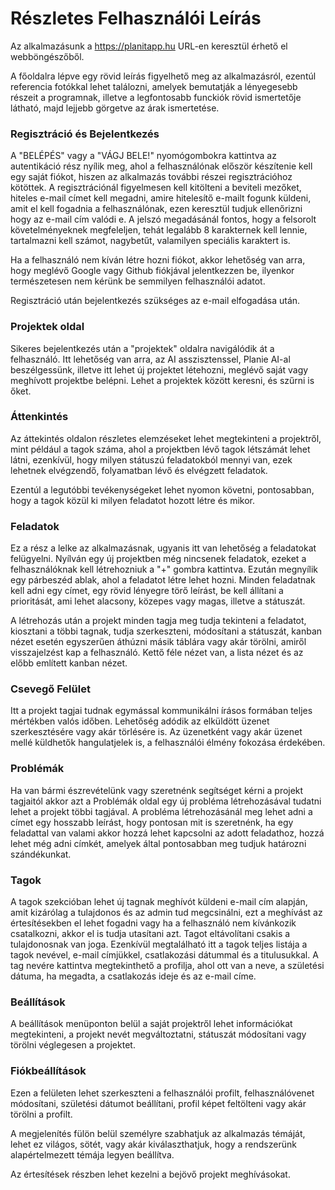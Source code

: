 # Részletes Felhasználói Leírás

Az alkalmazásunk a https://planitapp.hu URL-en keresztül érhető el webböngészőből. 

A főoldalra lépve egy rövid leírás figyelhető meg az alkalmazásról, ezentúl referencia fotókkal lehet találozni, amelyek bemutatják a lényegesebb részeit a programnak, illetve a legfontosabb funckiók rövid ismertetője látható, majd lejjebb görgetve az árak ismertetése.

### Regisztráció és Bejelentkezés

A "BELÉPÉS" vagy a "VÁGJ BELE!" nyomógombokra kattintva az autentikáció rész nyílik meg, ahol a felhasználónak először készítenie kell egy saját fiókot, hiszen az alkalmazás további részei regisztrációhoz kötöttek. A regisztrációnál figyelmesen kell kitölteni a beviteli mezőket, hiteles e-mail címet kell megadni, amire hitelesítő e-mailt fogunk küldeni, amit el kell fogadnia a felhasználónak, ezen keresztül tudjuk ellenőrizni hogy az e-mail cím valódi e. A jelszó megadásánál fontos, hogy a felsorolt követelményeknek megfeleljen, tehát legalább 8 karakternek kell lennie, tartalmazni kell számot, nagybetűt, valamilyen speciális karaktert is. 

Ha a felhasználó nem kíván létre hozni fiókot, akkor lehetőség van arra, hogy meglévő Google vagy Github fiókjával jelentkezzen be, ilyenkor természetesen nem kérünk be semmilyen felhasználói adatot.

Regisztráció után bejelentkezés szükséges az e-mail elfogadása után.

### Projektek oldal

Sikeres bejelentkezés után a "projektek" oldalra navigálódik át a felhasználó. Itt lehetőség van arra, az AI asszisztenssel, Planie AI-al beszélgessünk, illetve itt lehet új projektet létehozni, meglévő saját vagy meghívott projektbe belépni. Lehet a projektek között keresni, és szűrni is őket.

### Áttenkintés

Az áttekintés oldalon részletes elemzéseket lehet megtekinteni a projektről, mint például a tagok száma, ahol a projektben lévő tagok létszámát lehet látni, ezenkívül, hogy milyen státuszú feladatokból mennyi van, ezek lehetnek elvégzendő, folyamatban lévő és elvégzett feladatok.

Ezentúl a legutóbbi tevékenységeket lehet nyomon követni, pontosabban, hogy a tagok közül ki milyen feladatot hozott létre és mikor.

### Feladatok

Ez a rész a lelke az alkalmazásnak, ugyanis itt van lehetőség a feladatokat felügyelni. Nyílván egy új projektben még nincsenek feladatok, ezeket a felhasználóknak kell létrehozniuk a "+" gombra kattintva. Ezután megnyílik egy párbeszéd ablak, ahol a feladatot létre lehet hozni. Minden feladatnak kell adni egy címet, egy rövid lényegre törő leírást, be kell állítani a prioritását, ami lehet alacsony, közepes vagy magas, illetve a státuszát.

A létrehozás után a projekt minden tagja meg tudja tekinteni a feladatot, kiosztani a többi tagnak, tudja szerkeszteni, módosítani a státuszát, kanban nézet esetén egyszerűen áthúzni másik táblára vagy akár törölni, amiről visszajelzést kap a felhasználó. Kettő féle nézet van, a lista nézet és az előbb említett kanban nézet. 

### Csevegő Felület 

Itt a projekt tagjai tudnak egymással kommunikálni írásos formában teljes mértékben valós időben. Lehetőség adódik az elküldött üzenet szerkesztésére vagy akár törlésére is. Az üzenetként vagy akár üzenet mellé küldhetők hangulatjelek is, a felhasználói élmény fokozása érdekében.

### Problémák 

Ha van bármi észrevételünk vagy szeretnénk segítséget kérni a projekt tagjaitól akkor azt a Problémák oldal egy új probléma létrehozásával tudatni lehet a projekt többi tagjával. A probléma létrehozásánál meg lehet adni a címet egy hosszabb leírást, hogy pontosan mit is szeretnénk, ha egy feladattal van valami akkor hozzá lehet kapcsolni az adott feladathoz, hozzá lehet még adni címkét, amelyek által pontosabban meg tudjuk határozni szándékunkat.

### Tagok 

A tagok szekcióban lehet új tagnak meghívót küldeni e-mail cím alapján, amit kizárólag a tulajdonos és az admin tud megcsinálni, ezt a meghívást az értesítésekben el lehet fogadni vagy ha a felhasználó nem kívánkozik csatalkozni, akkor el is tudja utasítani azt. Tagot eltávolítani csakis a tulajdonosnak van joga. Ezenkívül megtalálható itt a tagok teljes listája a tagok nevével, e-mail címjükkel, csatlakozási dátummal és a titulusukkal. A tag nevére kattintva megtekinthető a profilja, ahol ott van a neve, a születési dátuma, ha megadta, a csatlakozás ideje és az e-mail címe.

### Beállítások

A beállítások menüponton belül a saját projektről lehet információkat megtekinteni, a projekt nevét megváltoztatni, státuszát módosítani vagy törölni véglegesen a projektet.

### Fiókbeállítások

Ezen a felületen lehet szerkeszteni a felhasználói profilt, felhasználóvenet módosítani, születési dátumot beállítani, profil képet feltölteni vagy akár törölni a profilt.

A megjelenítés fülön belül személyre szabhatjuk az alkalmazás témáját, lehet ez világos, sötét, vagy akár kiválaszthatjuk, hogy a rendszerünk alapértelmezett témája legyen beállítva.

Az értesítések részben lehet kezelni a bejövő projekt meghívásokat.